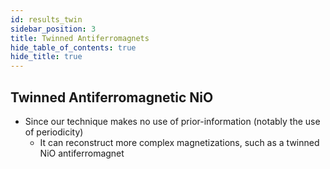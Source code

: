 ```yaml
---
id: results_twin
sidebar_position: 3
title: Twinned Antiferromagnets
hide_table_of_contents: true
hide_title: true
---
```




## Twinned Antiferromagnetic NiO

- Since our technique makes no use of prior-information (notably the use of periodicity)
  - It can reconstruct more complex magnetizations, such as a twinned NiO antiferromagnet

<Tabs>
  <TabItem value="atomic-model" label="Atomic Model" default>
    <TwinAtomicModelImage width="80%" height="auto"/>
  </TabItem>
  <TabItem value="ground-truth" label="Ground Truth" default>
    <TwinGroundTruthImage width="80%" height="auto"/>
  </TabItem>
  <TabItem value="joint-recon" label="Simultaneous Adjoint Reconstruction" default>
    <TwinJointImage width="80%" height="auto"/>
  </TabItem>
</Tabs>

